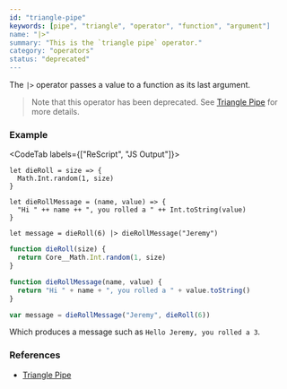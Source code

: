 ```yaml
---
id: "triangle-pipe"
keywords: [pipe", "triangle", "operator", "function", "argument"]
name: "|>"
summary: "This is the `triangle pipe` operator."
category: "operators"
status: "deprecated"
---
```


The `|>` operator passes a value to a function as its last argument.

> Note that this operator has been deprecated. See [Triangle Pipe](/docs/manual/latest/pipe#triangle-pipe-deprecated) for more details.

### Example

<CodeTab labels={["ReScript", "JS Output"]}>

```res
let dieRoll = size => {
  Math.Int.random(1, size)
}

let dieRollMessage = (name, value) => {
  "Hi " ++ name ++ ", you rolled a " ++ Int.toString(value)
}

let message = dieRoll(6) |> dieRollMessage("Jeremy")
```

```js
function dieRoll(size) {
  return Core__Math.Int.random(1, size)
}

function dieRollMessage(name, value) {
  return "Hi " + name + ", you rolled a " + value.toString()
}

var message = dieRollMessage("Jeremy", dieRoll(6))
```

</CodeTab>

Which produces a message such as `Hello Jeremy, you rolled a 3`.

### References

- [Triangle Pipe](/docs/manual/latest/pipe#triangle-pipe-deprecated)
